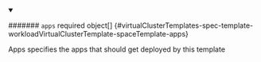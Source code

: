 


<details className="config-field" data-expandable="true" open>
<summary>

####### `apps` <span className="config-field-required" data-required="false">required</span> <span className="config-field-type">object[]</span> <span className="config-field-default"></span> <span className="config-field-enum"></span> {#virtualClusterTemplates-spec-template-workloadVirtualClusterTemplate-spaceTemplate-apps}

Apps specifies the apps that should get deployed by this template

</summary>

<PartialAppsreference />


</details>
